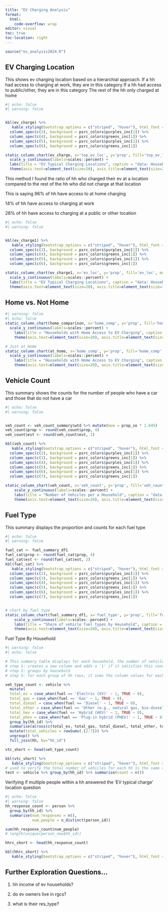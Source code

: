 ```yaml
---
title: "EV Charging Analysis"
format:
  html:
    code-overflow: wrap  
editor: visual
toc: true
toc-location: right
---
```


```r
source("ev_analysis2024.R")
```

## EV Charging Location

This shows ev charging location based on a hierarchial approach. If a hh had access to charging at work, they are in this category If a hh had access to public/other, they are in this category The rest of the hh only charged at home

```r
#| echo: false
#| warning: false


kbl(ev_charge) %>% 
   kable_styling(bootstrap_options = c("striped", "hover"), html_font = "Poppins") %>%
  column_spec(c(3), background = psrc_colors$purples_inc[1]) %>%
  column_spec(c(4), background = psrc_colors$greens_inc[1]) %>% 
  column_spec(c(5), background = psrc_colors$purples_inc[1]) %>% 
  column_spec(c(6), background = psrc_colors$greens_inc[1])

static_column_chart(ev_charge, x='top_ev_loc', y='prop', fill='top_ev_loc', moe="prop_moe") +
  scale_y_continuous(labels=scales::percent) +
  labs(title = "EV Typical Charging Locations", caption = "data: Household Travel Survey 2023", x="EV Typical Charge", y="Share of Households") +
  theme(axis.text=element_text(size=20), axis.title=element_text(size=20), plot.title=element_text(size=20), plot.caption = element_text(size=20))

```

This method I found the ratio of hh who charged their ev at a location compared to the rest of the hh who did not charge at that location

This is saying 96% of hh have access to at home charging

14% of hh have access to charging at work

28% of hh have access to charging at a public or other location

```r
#| echo: false
#| warning: false


kbl(ev_charge1) %>% 
   kable_styling(bootstrap_options = c("striped", "hover"), html_font = "Poppins") %>%
  column_spec(c(3), background = psrc_colors$purples_inc[1]) %>%
  column_spec(c(4), background = psrc_colors$greens_inc[1]) %>% 
  column_spec(c(5), background = psrc_colors$purples_inc[1]) %>% 
  column_spec(c(6), background = psrc_colors$greens_inc[1])

static_column_chart(ev_charge1, x='ev_loc', y='prop', fill='ev_loc', moe="prop_moe") +
  scale_y_continuous(labels=scales::percent) +
  labs(title = "EV Typical Charging Locations", caption = "data: Household Travel Survey 2023", x="Charging Location", y="Share of Households") +
  theme(axis.text=element_text(size=20), axis.title=element_text(size=20), plot.title=element_text(size=20), plot.caption = element_text(size=20))

```

## Home vs. Not Home

```r
#| warning: false
#| echo: false
static_column_chart(home_comparison, x='home_comp', y='prop', fill='home_comp', moe='moe') +
  scale_y_continuous(labels=scales::percent) +
    labs(title = "Households with Home Access to EV Charging", caption = "data: Household Travel Survey 2023", x="EV Charging Location", y="Percentage of Households") +
    theme(axis.text=element_text(size=20), axis.title=element_text(size=20), plot.title=element_text(size=20), plot.caption = element_text(size=20))

# Just at Home
static_column_chart(at_home, x='home_comp', y='prop', fill='home_comp', moe='moe') +
  scale_y_continuous(labels=scales::percent) +
    labs(title = "Households with Home Access to EV Charging", caption = "data: Household Travel Survey 2023", x="EV Charging Location", y="Percentage of Households") +
    theme(axis.text=element_text(size=20), axis.title=element_text(size=20), plot.title=element_text(size=20), plot.caption = element_text(size=20))
```

## Vehicle Count

This summary shows the counts for the number of people who have a car and those that do not have a car

```r
#| echo: false
#| warning: false


veh_count <- veh_count_summary$wtd %>% mutate(moe = prop_se * 1.645)
veh_count$prop <- round(veh_count$prop, 4)
veh_count$est <- round(veh_count$est, 2)

kbl(veh_count) %>% 
   kable_styling(bootstrap_options = c("striped", "hover"), html_font = "Poppins") %>%
  column_spec(c(2), background = psrc_colors$purples_inc[1]) %>%
  column_spec(c(3), background = psrc_colors$greens_inc[1]) %>% 
  column_spec(c(4), background = psrc_colors$purples_inc[1]) %>% 
  column_spec(c(5), background = psrc_colors$greens_inc[1]) %>% 
  column_spec(c(6), background = psrc_colors$purples_inc[1]) %>% 
  column_spec(c(7), background = psrc_colors$greens_inc[1])

static_column_chart(veh_count, x='veh_count', y='prop', fill='veh_count', moe="moe") +
    scale_y_continuous(labels=scales::percent) +
    labs(title = "Number of Vehicles per a Household", caption = "data: Household Travel Survey 2023", x="Number of Vehicles", y="Share of Households") +
    theme(axis.text=element_text(size=20), axis.title=element_text(size=20), plot.title=element_text(size=20), plot.caption = element_text(size=20))
```

## Fuel Type

This summary displays the proportion and counts for each fuel type

```r
#| echo: false
#| warning: false

fuel_cat <- fuel_summary_df1
fuel_cat$prop <- round(fuel_cat$prop, 4)
fuel_cat$est <- round(fuel_cat$est, 2)
kbl(fuel_cat) %>% 
   kable_styling(bootstrap_options = c("striped", "hover"), html_font = "Poppins") %>%
  column_spec(c(2), background = psrc_colors$purples_inc[1]) %>%
  column_spec(c(3), background = psrc_colors$greens_inc[1]) %>% 
  column_spec(c(4), background = psrc_colors$purples_inc[1]) %>% 
  column_spec(c(5), background = psrc_colors$greens_inc[1]) %>% 
  column_spec(c(6), background = psrc_colors$purples_inc[1]) %>% 
  column_spec(c(7), background = psrc_colors$greens_inc[1])


# chart by fuel type
static_column_chart(fuel_summary_df1, x='fuel_type', y='prop', fill='fuel_type', moe="prop_moe") +
    scale_y_continuous(labels=scales::percent) +
    labs(title = "Share of vehicle fuel types by Household", caption = "data: Household Travel Survey 2023", x="Vehicle Fuel Type", y="Share of Households") +
    theme(axis.text=element_text(size=20), axis.title=element_text(size=20), plot.title=element_text(size=20), plot.caption = element_text(size=20))


```

Fuel Type By Household

```r
#| warning: false
#| echo: false

# This summary table displays for each household, the number of vehicles it has for each fuel type and the household's total vehicles
# step 1: creates a new column and adds a '1' if it satisfies this condition
# step 2: groups by household
# step 3: for each group of hh rows, it sums the column values for each vehicle type

veh_type_count <- vehicle %>% 
  mutate(
  total_ev = case_when(fuel == 'Electric (EV)' ~ 1, TRUE ~ 0),
  total_gas = case_when(fuel == 'Gas' ~ 1, TRUE ~ 0),
  total_diesel = case_when(fuel == 'Diesel' ~ 1, TRUE ~ 0),
  total_other = case_when(fuel == 'Other (e.g., natural gas, bio-diesel, Flex fuel (FFV))' ~ 1, TRUE ~ 0),
  total_hev = case_when(fuel == 'Hybrid (HEV)' ~ 1, TRUE ~ 0),
  total_phev = case_when(fuel == 'Plug-in hybrid (PHEV)' ~ 1, TRUE ~ 0)) %>% 
  group_by(hh_id) %>%
  summarise(across(c(total_ev, total_gas, total_diesel, total_other, total_hev, total_phev), sum)) %>% 
  mutate(total_vehicles = rowSums(.[2:7])) %>% 
  ungroup() %>% 
  full_join(hh, by="hh_id")

vtc_short <- head(veh_type_count)

kbl(vtc_short) %>% 
   kable_styling(bootstrap_options = c("striped", "hover"), html_font = "Poppins")
# used to verify the total number of vehicles for each hh is the same as in the vehicles table  
test <- vehicle %>% group_by(hh_id) %>% summarise(count = n())

```

Verifying if multiple people within a hh answered the 'EV typical charge' location question

```r
#| echo: false
#| warning: false
hh_response_count <- person %>% 
  group_by(hh_id) %>% 
  summarise(num_responses = n(),
            num_people = n_distinct(person_id))

sum(hh_response_count$num_people)
# length(unique(person_new$hh_id))

hhrc_short <- head(hh_response_count)

kbl(hhrc_short) %>% 
   kable_styling(bootstrap_options = c("striped", "hover"), html_font = "Poppins")
```

## Further Exploration Questions...

1.  hh income of ev households?

2.  do ev owners live in rgcs?

3.  what is their res_type?
